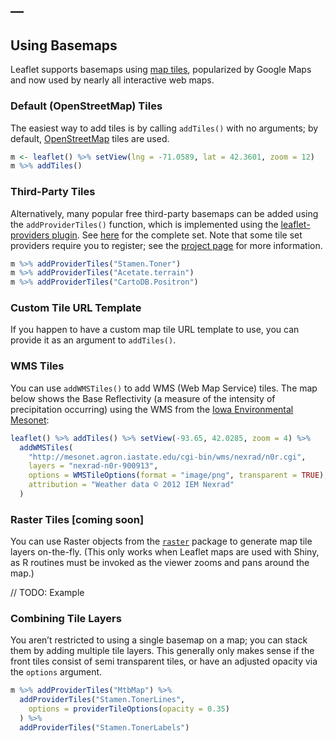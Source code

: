 ---
---

## Using Basemaps

Leaflet supports basemaps using [map tiles](https://www.mapbox.com/guides/how-web-maps-work/), popularized by Google Maps and now used by nearly all interactive web maps.

### Default (OpenStreetMap) Tiles

The easiest way to add tiles is by calling `addTiles()` with no arguments; by default, [OpenStreetMap](https://www.openstreetmap.org/) tiles are used.

```r
m <- leaflet() %>% setView(lng = -71.0589, lat = 42.3601, zoom = 12)
m %>% addTiles() 
```

### Third-Party Tiles

Alternatively, many popular free third-party basemaps can be added using the `addProviderTiles()` function, which is implemented using the [leaflet-providers plugin](https://github.com/leaflet-extras/leaflet-providers). See [here](http://leaflet-extras.github.io/leaflet-providers/preview/index.html) for the complete set. Note that some tile set providers require you to register; see the [project page](https://github.com/leaflet-extras/leaflet-providers) for more information.

```r
m %>% addProviderTiles("Stamen.Toner")
m %>% addProviderTiles("Acetate.terrain")
m %>% addProviderTiles("CartoDB.Positron")
```

### Custom Tile URL Template

If you happen to have a custom map tile URL template to use, you can provide it as an argument to `addTiles()`.

### WMS Tiles

You can use `addWMSTiles()` to add WMS (Web Map Service) tiles. The map below shows the Base Reflectivity (a measure of the intensity of precipitation occurring) using the WMS from the [Iowa Environmental Mesonet ](http://mesonet.agron.iastate.edu):

```r
leaflet() %>% addTiles() %>% setView(-93.65, 42.0285, zoom = 4) %>%
  addWMSTiles(
    "http://mesonet.agron.iastate.edu/cgi-bin/wms/nexrad/n0r.cgi",
    layers = "nexrad-n0r-900913",
    options = WMSTileOptions(format = "image/png", transparent = TRUE),
    attribution = "Weather data © 2012 IEM Nexrad"
  )
```

### Raster Tiles [coming soon]

You can use Raster objects from the [`raster`](http://cran.r-project.org/web/packages/raster/) package to generate map tile layers on-the-fly. (This only works when Leaflet maps are used with Shiny, as R routines must be invoked as the viewer zooms and pans around the map.)

// TODO: Example

### Combining Tile Layers

You aren't restricted to using a single basemap on a map; you can stack them by adding multiple tile layers. This generally only makes sense if the front tiles consist of semi transparent tiles, or have an adjusted opacity via the `options` argument.

```r
m %>% addProviderTiles("MtbMap") %>%
  addProviderTiles("Stamen.TonerLines",
    options = providerTileOptions(opacity = 0.35)
  ) %>%
  addProviderTiles("Stamen.TonerLabels")
```
